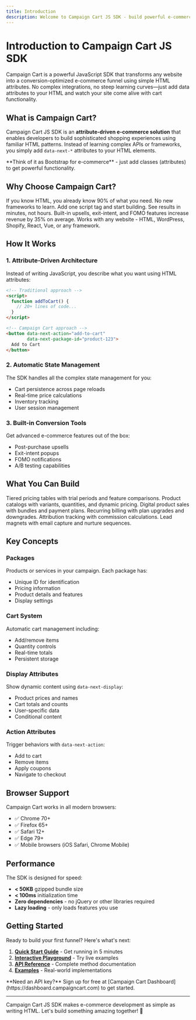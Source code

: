 ```yaml
---
title: Introduction
description: Welcome to Campaign Cart JS SDK - build powerful e-commerce funnels with simple HTML attributes
---
```



# Introduction to Campaign Cart JS SDK

Campaign Cart is a powerful JavaScript SDK that transforms any website into a conversion-optimized e-commerce funnel using simple HTML attributes. No complex integrations, no steep learning curves—just add data attributes to your HTML and watch your site come alive with cart functionality.

## What is Campaign Cart?

Campaign Cart JS SDK is an **attribute-driven e-commerce solution** that enables developers to build sophisticated shopping experiences using familiar HTML patterns. Instead of learning complex APIs or frameworks, you simply add `data-next-*` attributes to your HTML elements.

<Aside type="tip">
**Think of it as Bootstrap for e-commerce** - just add classes (attributes) to get powerful functionality.
</Aside>

## Why Choose Campaign Cart?

<CardGrid>
  <Card title="Zero Learning Curve" icon="academic-cap">
    If you know HTML, you already know 90% of what you need. No new frameworks to learn.
  </Card>
  
  <Card title="Instant Productivity" icon="lightning">
    Add one script tag and start building. See results in minutes, not hours.
  </Card>
  
  <Card title="Conversion Optimized" icon="chart-bar">
    Built-in upsells, exit-intent, and FOMO features increase revenue by 35% on average.
  </Card>
  
  <Card title="Framework Agnostic" icon="puzzle">
    Works with any website - HTML, WordPress, Shopify, React, Vue, or any framework.
  </Card>
</CardGrid>

## How It Works

### 1. **Attribute-Driven Architecture**
Instead of writing JavaScript, you describe what you want using HTML attributes:

```html
<!-- Traditional approach -->
<script>
  function addToCart() {
    // 20+ lines of code...
  }
</script>

<!-- Campaign Cart approach -->
<button data-next-action="add-to-cart" 
        data-next-package-id="product-123">
  Add to Cart
</button>
```

### 2. **Automatic State Management**
The SDK handles all the complex state management for you:
- Cart persistence across page reloads
- Real-time price calculations
- Inventory tracking
- User session management

### 3. **Built-in Conversion Tools**
Get advanced e-commerce features out of the box:
- Post-purchase upsells
- Exit-intent popups
- FOMO notifications
- A/B testing capabilities

## What You Can Build

<CardGrid>
  <Card title="SaaS Landing Pages" icon="computer-desktop">
    Tiered pricing tables with trial periods and feature comparisons.
  </Card>
  
  <Card title="E-commerce Stores" icon="shopping-bag">
    Product catalogs with variants, quantities, and dynamic pricing.
  </Card>
  
  <Card title="Course Platforms" icon="book-open">
    Digital product sales with bundles and payment plans.
  </Card>
  
  <Card title="Subscription Sites" icon="arrow-path">
    Recurring billing with plan upgrades and downgrades.
  </Card>
  
  <Card title="Affiliate Funnels" icon="share">
    Attribution tracking with commission calculations.
  </Card>
  
  <Card title="Lead Generation" icon="user-plus">
    Lead magnets with email capture and nurture sequences.
  </Card>
</CardGrid>

## Key Concepts

### **Packages**
Products or services in your campaign. Each package has:
- Unique ID for identification
- Pricing information
- Product details and features
- Display settings

### **Cart System**
Automatic cart management including:
- Add/remove items
- Quantity controls
- Real-time totals
- Persistent storage

### **Display Attributes**
Show dynamic content using `data-next-display`:
- Product prices and names
- Cart totals and counts
- User-specific data
- Conditional content

### **Action Attributes**
Trigger behaviors with `data-next-action`:
- Add to cart
- Remove items
- Apply coupons
- Navigate to checkout

## Browser Support

Campaign Cart works in all modern browsers:
- ✅ Chrome 70+
- ✅ Firefox 65+
- ✅ Safari 12+
- ✅ Edge 79+
- ✅ Mobile browsers (iOS Safari, Chrome Mobile)

## Performance

The SDK is designed for speed:
- **< 50KB** gzipped bundle size
- **< 100ms** initialization time
- **Zero dependencies** - no jQuery or other libraries required
- **Lazy loading** - only loads features you use

## Getting Started

Ready to build your first funnel? Here's what's next:

1. **[Quick Start Guide](/quick-start/)** - Get running in 5 minutes
2. **[Interactive Playground](/playground/)** - Try live examples
3. **[API Reference](/api/methods/)** - Complete method documentation
4. **[Examples](/examples/)** - Real-world implementations

<Aside type="note">
**Need an API key?** Sign up for free at [Campaign Cart Dashboard](https://dashboard.campaigncart.com) to get started.
</Aside>

---

Campaign Cart JS SDK makes e-commerce development as simple as writing HTML. Let's build something amazing together! 🚀